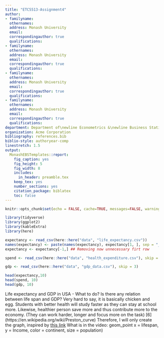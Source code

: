 ```yaml
---
title: "ETC5513-Assignment4"
author:
- familyname: 
  othernames: 
  address: Monash University
  email: 
  correspondingauthor: true
  qualifications:
- familyname: 
  othernames: 
  address: Monash University
  email: 
  correspondingauthor: true
  qualifications:
- familyname: 
  othernames: 
  address: Monash University
  email: 
  correspondingauthor: true
  qualifications:
- familyname: 
  othernames: 
  address: Monash University
  email: 
  correspondingauthor: true
  qualifications:
department: Department of\newline Econometrics &\newline Business Statistics
organization: Acme Corporation
bibliography: references.bib
biblio-style: authoryear-comp
linestretch: 1.5
output:
  MonashEBSTemplates::report:
    fig_caption: yes
    fig_height: 5
    fig_width: 8
    includes:
      in_header: preamble.tex
    keep_tex: yes
    number_sections: yes
    citation_package: biblatex
    toc: false
---
```


```r
knitr::opts_chunk$set(echo = FALSE, cache=TRUE, messages=FALSE, warning=FALSE, fig.pos = 'H')

library(tidyverse)
library(ggplot2)
library(kableExtra)
library(here)
```


```r
expectancy <- read_csv(here::here("data", "life_expectancy.csv"))
names(expectancy) <- paste(names(expectancy), expectancy[1, ], sep = "_") ## Merging first two header rows together to get row names
expectancy <- expectancy[-1,] ## Removing now unnecessary firt row

spend <- read_csv(here::here("data", "health_expenditure.csv"), skip = 1)

gdp <- read_csv(here::here("data", "gdp_data.csv"), skip = 3)

head(expectancy,10)
head(spend, 10)
head(gdp, 10)
```

 
\section*{Introduction}



\section*{Differences between men and women}



\section*{Differences betweetn countries}



\section*{Life expectancy at birth vs at 60}



\section*{Life expectancy and Gross Domestic Product}
Life expectancy and GDP in USA
- What to do?
Is there any relation between life span and GDP? Very hard to say, it is basically chicken and egg. Students with better health will study faster as they can stay at school more. Likewise, healthier person save more and thus contribute more to the economy. (They can work harder, longer and focus more on the task) [6] (https://en.wikipedia.org/wiki/Preston_curve)
Therefore, I will only create the graph, inspired by [this link](https://vimeo.com/113449763)
What is in the video:
geom_point x = lifespan, y = Income, color = continent, size = population) 